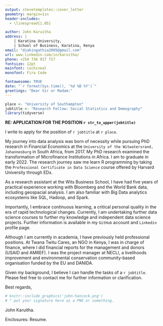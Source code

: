 ```yaml
---
output: stevetemplates::cover_letter
geometry: margin=1in
header-includes:
  - \linespread{1.05}

author: John Karuitha
address: |
    | Karatina University,
    | School of Business, Karatina, Kenya
email: "diakingathia2005@gmail.com"
url: www.linkedin.com/in/karuitha/
phone: +254 736 917 717
fontsize: 12pt
mainfont: cochineal
monofont: Fira Code

fontawesome: TRUE
date: "`r format(Sys.time(), '%d %B %Y')`"
greetings: "Dear Sir or Madam:"
---
```


```r
place <- "University of Southampton"
jobtitle <- "Research Fellow: Social Statistics and Demography"
library(tidyverse)
```

**RE: APPLICATION FOR THE POSITION `r str_to_upper(jobtitle)`**

I write to apply for the position of `r jobtitle` at `r place`.

My journey into data analysis was born of necessity while pursuing PhD research in Financial Economics at the `University of the Witwatersrand, Johannesburg` in South Africa, from 2017. My PhD research examined the transformation of Microfinance Institutions in Africa. I am to graduate in early 2022. The research journey saw me learn R programming by taking the `Professional Certificate in Data Science` course offered by Harvard University through EDx. 

As a research assistant at the Wits Business School, I have had five years of practical experience working with Bloomberg and the World Bank data, including geospacial analysis. I am also familiar with Big Data analytics ecosystems like SQL, Hadoop, and Spark.  

Importantly, I embrace continuous learning, a critical personal quality in the era of rapid technological changes. Currently, I am undertaking further data science courses to further my knowledge and independent data science projects. Further information is available in my `GitHub` account and `Linkedin` profile page. 

Although I am currently in academia, I have previously held professional positions. At Twana Twitu Cares, an NGO in Kenya, I was in charge of finance, where I did financial reports for the management and donors (USAID and AMREF). I was the project manager at NECLI, a livelihoods improvement and environmental conservation community-based organisation funded by the EU and DANIDA. 

Given my background, I believe I can handle the tasks of a `r jobtitle`. Please feel free to contact me for further information or clarification. 


Best regards,

```r
# knitr::include_graphics('john-hancock.png')
# ^ put your signature here as a PNG or something.
```

John Karuitha.

Enclosures: Resume. 
